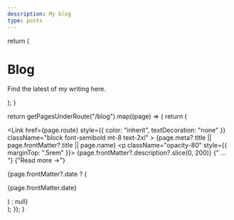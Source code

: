 ```yaml
---
description: My blog
type: posts
---
```



  return (
    <div className="max-w-screen-lg mx-auto pt-4 pb-8 mb-16 border-b border-gray-400 border-opacity-20">
      <h1>
        <span className="font-bold leading-tight lg:text-5xl">Blog</span>
      </h1>
      <p className="text-center text-gray-500 dark:text-gray-400 font-space-grotesk">
        Find the latest of my writing here.
      </p>
    </div>
  );
}

  return getPagesUnderRoute("/blog").map((page) => {
    return (
      <div key={page.route} className="mb-10">
        <Link
          href={page.route}
          style={{ color: "inherit", textDecoration: "none" }}
          className="block font-semibold mt-8 text-2xl"
        >
          {page.meta?.title || page.frontMatter?.title || page.name}
        </Link>
        <p className="opacity-80" style={{ marginTop: ".5rem" }}>
          {page.frontMatter?.description?.slice(0, 200)}
          {" ... "}
          <Link href={page.route}>
            <span className="inline-block font-semibold decoration-dotted decoration-2 underline underline-offset-4 hover:no-underline">
              {"Read more →"}
            </span>
          </Link>
        </p>
        {page.frontMatter?.date ? (
          <p className="opacity-50 text-sm">{page.frontMatter.date}</p>
        ) : null}
      </div>
    );
  });
}

<BlogHeader />
<BlogIndex />
